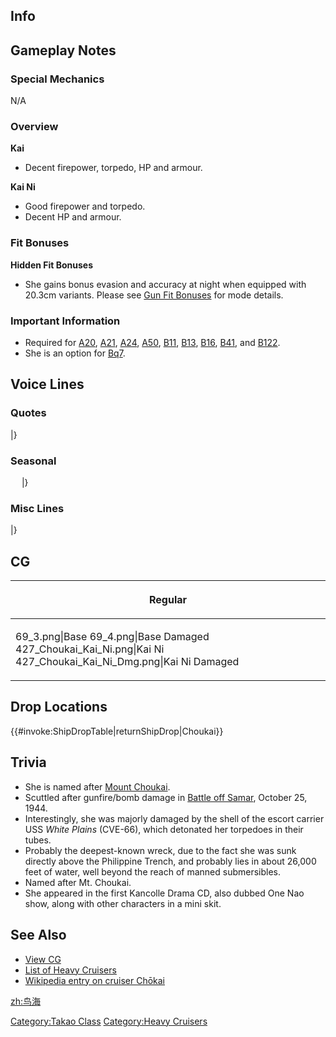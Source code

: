 ==Info==
{{KanmusuInfo|ID=062}}
{{KanmusuInfo|ID=062a}}
{{KanmusuInfo|ID=227}}

==Gameplay Notes==
===Special Mechanics===
N/A

===Overview===
'''Kai'''
* Decent firepower, torpedo, HP and armour.

'''Kai Ni'''
* Good firepower and torpedo.
* Decent HP and armour.

===Fit Bonuses===
{{:{{BASEPAGENAME}}/Equipment Bonuses}}
{{clear}}

'''Hidden Fit Bonuses'''
* She gains bonus evasion and accuracy at night when equipped with 20.3cm variants. Please see [[Gun Fit Bonuses]] for mode details.

===Important Information===
* Required for [[Quests#A20|A20]], [[Quests#A21|A21]], [[Quests#A24|A24]], [[Quests#A50|A50]], [[Quests#B11|B11]], [[Quests#B13|B13]], [[Quests#B16|B16]], [[Quests#B41|B41]], and [[Quests#B122|B122]].
* She is an option for [[Quests#Bq7|Bq7]].

==Voice Lines==
===Quotes===
{{ShipquoteHeader}}
{{ShipquoteKai
|scenario = Introduction
|origin = 私が鳥海です。よろしくです。
|translation = I'm Choukai. I'll be in your care.
|audio = Choukai-Introduction.ogg
}}
{{ShipquoteKai
|scenario = Introduction
|kai2 = yes
|origin = 鳥海、参りました。本日もどうぞよろしくお願い致します。
|translation = I've arrived on station. Please take good care of me again today.
|audio = ChoukaiKai2-Introduction.ogg
}}
{{ShipquoteKai
|scenario = Library
|origin = 高雄型の4番艦、鳥海です。
マレー、ソロモン、マリアナ、レイテと数々の作戦に参加しました。
鳥海の名は、現在、海自のイージス護衛艦、その4番艦に受け継がれています。
|translation = I'm the 4th ship of the Takao-class, Choukai.
I participated in Malaya, Solomon, Marinara, Leyte and many other operations.<ref>Referring to the [https://en.wikipedia.org/wiki/Sinking_of_Prince_of_Wales_and_Repulse Sinking of Prince of Wales and Repulse], the [https://en.wikipedia.org/wiki/Battle_of_Savo_Island three] [https://en.wikipedia.org/wiki/Battle_of_the_Eastern_Solomons battles of] [https://en.wikipedia.org/wiki/Naval_Battle_of_Guadalcanal the Solomons], the [https://en.wikipedia.org/wiki/Battle_of_the_Philippine_Sea Battle of the Philippine Sea] and the [https://en.wikipedia.org/wiki/Battle_of_Leyte_Gulf Battle of Leyte Gulf] respectively.</ref>
The name of "Choukai" has now been succeeded by the 4th ship of the Aegis escort ships.<ref>Referring to the [https://en.wikipedia.org/wiki/JDS_Ch%C5%8Dkai JDS Choukai].</ref>
|audio = Choukai-Library.ogg
}}
{{ShipquoteKai
|scenario = Secretary 1
|origin = あっ、司令官さん。お疲れ様です。
|translation = Ah, Commander. Thanks for your hard work.
|audio = Choukai-Secretary_1.ogg
}}
{{ShipquoteKai
|scenario = Secretary 1
|kai2 = yes
|origin = 鳥海、参りました。改装していただいたお礼、夜戦などでお返しできればと思います。
|translation = I've arrived on station. I think that it's possible for me to show my gratitude for this remodel in night battles.
|audio = ChoukaiKai2-Secretary_1.ogg
}}
{{ShipquoteKai
|scenario = Secretary 2
|origin = まだ何か御用がお有りですか？
|translation = Did you still need me for something?
|audio = Choukai-Secretary_2.ogg
}}
{{ShipquoteKai
|scenario = Secretary 3
|origin = あっ、これも、何かの任務なのですか？
|translation = Ah, does this have something to do with a mission?
|audio = Choukai-Secretary_3.ogg
}}
{{ShipquoteKai
|scenario = Secretary Idle
|kai = yes
|origin = 夜戦には自信あるけれど、敵の艦載機は…。そうね、私も摩耶みたいに。うーん、でもでも…。
|translation = I'm confident in night battles but enemy planes are... That's right, I'm similar to Maya. Yeah, but but...<ref>Choukai was supposed to get the same AA refit as Maya did but the opportunity never presented itself before she was sunk.</ref>
|audio = ChoukaiKai2-Idle.ogg
}}
{{ShipquoteKai
|scenario = Secretary (Married)
|origin = 鳥海は、いつも感謝しています。ご一緒できて、光栄です。
|translation = I'm always grateful to you. It's an honour to be by your side.
|audio = Choukai-Wedding_Line.ogg
}}
{{ShipquoteKai
|scenario = Wedding
|origin = もし戦略に迷ったら、いつでも私に頼ってね。二人っきりで一緒に分析しましょう。
|translation = You can always depend on me if you're ever hesitate in your strategies. We'll analyse them together.
|audio = Choukai-Wedding.ogg
}}
{{ShipquoteKai
|scenario = Player's Score
|origin = 司令官さん、お手紙が届きました。
|translation = A letter has arrived, Commander.
|audio = Choukai-Looking_At_Scores.ogg
}}
{{ShipquoteKai
|scenario = Joining the Fleet
|origin = 抜錨！鳥海、出撃します！
|translation = Set sail! Choukai, sortieing!
|audio = Choukai-Joining_A_Fleet.ogg
}}
{{ShipquoteKai
|scenario = Joining the Fleet
|kai2 = yes
|origin = 第八艦隊旗艦鳥海、抜錨、出撃します！
|translation = 8th Fleet flagship, Choukai, weighing anchor and sortieing!
|audio = ChoukaiKai2-Joining_A_Fleet.mp3
}}
{{ShipquoteKai
|scenario = Equipment 1
|origin = 近代化改修ですか。…嬉しいです。<ref>Shared with Supply before Kai.</ref>
|translation = A modernisation huh ...I'm happy.
|audio = Choukai-Equipment_1.ogg
}}
{{ShipquoteKai
|scenario = Equipment 2
|origin = これは…気持ちのよいモノですね。
|translation = This... is something that feels good.
|audio = Choukai-Equipment_2.ogg
}}
{{ShipquoteKai
|scenario = Equipment 3
|origin = 私もうれしいです。
|translation = I'm happy too.
|audio = Choukai-Equipment_3.ogg
}}
{{ShipquoteKai
|scenario = Supply
|kai = yes
|origin = はい。大切な補給、いつも感謝です。
|translation = Yes. I'm always grateful for important supplies.
|audio = ChoukaiKai2-Supply.ogg
}}
{{ShipquoteKai
|scenario = Docking (Minor Damage)
|origin = 損傷の修理にかかります。
|translation = I'm going to get my damage repaired.
|audio = Choukai-Docking_Minor.ogg
}}
{{ShipquoteKai
|scenario = Docking (Major Damage)
|origin = 流石に、ちょっと無理をしすぎたようです。
|translation = As expected, looks like I pushed myself a bit too far.
|audio = Choukai-Docking_Major.ogg
}}
{{ShipquoteKai
|scenario = Construction
|origin = 新人ね。司令官さんも気になりますか？
|translation = A new recruit huh. Are you curious too, Commander?
|audio = Choukai-Construction.ogg
}}
{{ShipquoteKai
|scenario = Returning from Sortie
|origin = 作戦完了の報告が入っています。
|translation = A report regarding the completed operation has arrived.
|audio = Choukai-Returning_From_Sortie.ogg
}}
{{ShipquoteKai
|scenario = Starting a Sortie
|origin = さぁ、行きましょう！やるわよー！
|translation = Now, let's go! I can do this~!
|audio = Choukai-Starting_A_Sortie.ogg
}}
{{ShipquoteKai
|scenario = Starting a Battle
|origin = 左舷に、敵艦発見！
|translation = Enemy ships spotted to port!
|audio = Choukai-Battle_Start.ogg
}}
{{ShipquoteKai
|scenario = Starting a Battle
|kai2 = yes
|origin = そこね…計算通り、見つけたわ。敵艦隊発見！全艦、突撃開始！
|translation = Over there huh... I found you just as expected. Enemy fleet spotted! All ships, begin attack! 
|audio = ChoukaiKai2-Battle_Start.ogg
}}
{{ShipquoteKai
|scenario = Attack
|origin = 左舷、砲雷撃戦、用意ーっ！！
|translation = Guns to port, ready for combat!
|audio = Choukai-Attack.ogg
}}
{{ShipquoteKai
|scenario = Attack
|kai2 = yes
|origin = 目標、前方の敵艦隊。砲戦用意、撃ち方、始め！
|translation = Target the leading enemy ships. Ready the guns, open fire!
|audio = ChoukaiKai2-Attack.ogg
}}
{{ShipquoteKai
|scenario = Daytime Spotting/ Night Battle Attack
|origin = 主砲よーく狙ってー…撃てーっ！！
|translation = Main guns, ready, aim... fire!!
|audio = Choukai-Night_Attack.ogg
}}
{{ShipquoteKai
|scenario = Night Battle
|origin = 追撃します！逃がしません！
|translation = I'm pursuing! They won't get away!
|audio = Choukai-Night_Battle.ogg
}}
{{ShipquoteKai
|scenario = Night Battle
|kai2 = yes
|origin = 伝統の夜戦…今こそ鍛えた力をお見せする時！全艦突撃！この鳥海に続いてください！
|translation = A regular night battle... I'll show you the power that I've tempered now! All ships, charge! Please follow me!
|audio = ChoukaiKai2-Night_Battle.ogg
}}
{{ShipquoteKai
|scenario = MVP
|origin = 私の計算通りだったわ。もちろん司令官さんの戦略だから、できたのよ。
|translation = It was all according to my calculations. Of course it was your strategy that made it possible, Commander.
|audio = Choukai-MVP.ogg
}}
{{ShipquoteKai
|scenario = Minor Damage 1
|origin = あぁーーっ！！
|translation = Aaaah!!
|audio = Choukai-Minor_Damage_1.ogg
}}
{{ShipquoteKai
|scenario = Minor Damage 1
|kai2 = yes
|origin = 痛っ…！艦橋の被弾…！？っ…大丈夫、また戦いますから！
|translation = Ow...! I'm hit in the bridge...!? Guh... I'm fine, I can still fight!<ref>She was hit in the bridge and bow by US planes at the Naval Battle of Guadalcanal.</ref> 
|audio = ChoukaiKai2-Minor_Damage_1.ogg
}}
{{ShipquoteKai
|scenario = Minor Damage 2
|origin = っ…！被弾箇所はどこ！？
|translation = Gah...! Where did that shot come from!?
|audio = Choukai-Minor_Damage_2.ogg
}}
{{ShipquoteKai
|scenario = Major Damage
|origin = 私の計算では…こんな事あり得ない…！
|translation = This didn't happen... in my calculations...!
|audio = Choukai-Major_Damage.ogg
}}
{{ShipquoteKai
|scenario = Sunk
|origin = これは私の計算ミス…　ごめんなさい……
|translation = This was an error in my calculations... I'm sorry...
|audio = Choukai-Sunk.ogg
}}
|} <references/>

{{clear}}

===Seasonal===
{{SeasonalHeaderOld}}
{{SeasonalQuote
|scenario = [[Seasonal/Valentine%27s_Day_2015|Valentine’s Day 2015]]
|origin = 私の計算では、この甘さがベストなはず。あ、あの…このチョコレート、どうぞ。
|translation =	According to my calculations, this sweetness should be the best. U-umm… please have these chocolates.
|audio =Choukai _Valentine_Sec1.ogg
|notes = Secretary 1
}}
{{SeasonalQuote
|scenario = [[Seasonal/Valentine%27s_Day_2015|Valentine’s Day 2015]]
|origin = ん？バルジか？手つくりチョコレート作ってる間に、少し食べ過ぎたかしら？
|translation =	Hmm? A bulge? Maybe I ate too many chocolates when I was making them?
|audio =Choukai_Valentine_Atk1.ogg
|notes = Attack
}}
{{SeasonalQuote
|scenario = [[Seasonal/White_Day_2015|White Day 2015]]
|origin = これは…チョコレートのお返しに…あ、ありがとございます…嬉しいです。
|translation =	These are… in return for the chocolates… Th-thank you very much… I’m happy.
|audio = Choukai_WhiteDay.ogg
|notes = 
}}
{{SeasonalQuote
|scenario = [[Seasonal/Second_Anniversary|2nd Anniversary]]
|origin = 二周年ですね。本当におめでとうございます。そして、いつもありがとうございます。
|translation =	It’s the 2nd anniversary. Congratulations. And thank you for everything.
|audio = 062_Choukai_2ndAnniv.mp3
|notes = 
}}
{{SeasonalQuote
|scenario = [[Seasonal/Rainy_Season_2015|Rainy Season 2015]]
|origin = 司令官さん、梅雨の季節は、少し落ち着きますね…え、違いますか！？す、すみません。
|translation =	The rainy season just relaxes you a little right, Commander… Eh, it doesn’t!? I-I’m sorry.
|audio = Choukai_Rainy_Secretary_1.ogg
|notes =
}}
{{SeasonalQuote
|scenario = [[Seasonal/Early_Summer_Season_Update|Early Summer 2015]]
|origin = 夏、ですね。……え？水着ですか？……あぁ、い、いえ、私はそのような……。あ……はい、では今度。
|translation =	It’s summer…. Eh? A swimsuit? …Ah, n-no, I don’t like tho… Ah… yes, next time then.
|audio = Choukai_Early_Summer_HQ.ogg
|notes =
}}
{{SeasonalQuote
|scenario = [[Seasonal/Early_Autumn_2015_Seasonal_Update|Early Autumn 2015]]
|origin = 秋は、落ち着きますね。特に私、秋の夜が好きなんです。司令官さんは、どうですか？
|translation =	Autumn is calming. I especially like autumn nights. What about you, Commander?
|audio = Choukai_Early_Autumn2015.ogg
|notes =
}}
{{SeasonalQuote
|scenario = [[Seasonal/Christmas_2015|Christmas 2015]]
|origin = メリークリスマス！西洋のお祭りですけれど素敵ですよね！はい！ケーキです！
|translation =	Merry Christmas! It’s a Western festival but it’s wonderful! Yes! There’s cake!
|audio = Chokai_Christmas_2015_Sec1.ogg
|notes =
}}
{{SeasonalQuote
|scenario = [[Seasonal/New_Year_2016|New Year 2016]]
|origin = 新年、あけましておめでとうございます。本年も摩耶共々、どうぞよろしくお願いいたします。
|translation =	Happy New Year. Please take care of us this year again.
|audio = Choukai_New_Years_Day_2016.ogg
|notes = 
}}
{{SeasonalQuote
|scenario = [[Seasonal/Setsubun_2016|Setsubun 2016]]
|origin = こ、こら、摩耶…。節分だからって豆投げ過ぎ…っていうか、どこに……！…も、もう！怒るわよ！
|translation =	H-hey, Maya… Even though it’s Setsubun, you’re throwing too many… Wait, where is she…! …J-jeez! I’ll get angry!
|audio = Choukai_Setsubun_2016_Sec1.ogg
|notes = 
}} 
{{SeasonalQuote
|scenario = [[Seasonal/Valentine%27s_Day_2018|Valentine’s Day 2018]]
|origin = そう。じゃあ、これを預かっておいて。大丈夫、二つあるの。お願いね?
|translation =	I see. Then take this. It’s fine, I have another. Please?
|audio = Choukai_Kantai_Kessen_2018_Sec3.mp3
|notes = Secretary 3
}}
{{SeasonalQuote
|scenario = [[Seasonal/Coming_of_Spring_2018|Coming of Spring 2018]]
|origin = あぁ、高雄さん。はい、お花見のお弁当作りですね？お手伝えします。…あぁ、こら、摩耶！つまみ食い、禁止！
|translation =	Ah, Takao. Yes, you’re making lunch boxes for cherry blossom viewing? I’ll help. …Ah, hey, Maya! No sneaking a bite!
|audio = Choukai_Spring_2018_Sec1.mp3
|notes = 
}}
{{SeasonalQuote
|scenario = [[Seasonal/Fifth_Anniversary|5th Anniversary]]
|origin = 私たち、ついに五周年ですね。おめでとうございます、そして、いつもありがとうございます。
|translation =	It’s finally our 5th Anniversary. Congratulations and thank you for everything.
|audio = Choukai_5th_Anniversary_Sec1.mp3
|notes = 
}}
{{SeasonalQuote
|scenario = [[Seasonal/Late_Autumn_2018|Late Autumn 2018]]
|origin = 寒いけれど、冬をすごせるっていうのは幸せな事よね？ねぇ、摩耶？摩耶？あぁ、もう。風邪引くはよ。
|translation =	It's cold but braving winter is a good thing right? Right, Maya? Maya? Ah, jeez. You'll catch a cold.
|audio = Choukai_Late_Autumn_2018_Sec2.mp3
|notes = Secretary 2
}}
{{SeasonalQuote
|scenario = [[Seasonal/White_Day_2019|White Day 2019]]
|origin = あ、あの…ありがとうございます。私、嬉しいです。
|translation =	Uh-ummm... Thank you very much. I'm happy.
|audio = Choukai_White_Day_2019_Sec1.mp3
|notes = 
}}
{{SeasonalQuote
|scenario = [[Seasonal/Sixth_Anniversary|6th Anniversary]]
|origin = 私達、六周年なんですね？本当におめでとうございます。そして、司令官さん、いつもありがとうございます。
|translation =	It's our 6th Anniversary right? My sincerest congratulations. And Commander, thank you for everything.
|audio = Choukai_6th_Anniversary_Sec2.mp3
|notes = Secretary 2
}}
{{SeasonalQuote
|scenario = [[Seasonal/Seventh_Anniversary|7th Anniversary 2020]]
|origin = 私たち、七周年なんですね。本当に、おめでとうございます。そして、司令官さん、いつも…いつもありがとうございます。
|translation =	It's our 7th Anniversary. Congatulations. And Commander, thank you... so, so much.
|audio = Choukai_7th_Anniversary_Secretary_1.mp3
|notes = 
}}
|}<references/>

{{clear}}

===Misc Lines===
{{SeasonalHeaderOld}}
{{SeasonalQuote
|scenario = [[Seasonal/Final_Battle|Eve of the Final Battle 2018]]
|origin = いよいよ、捷一号作戦。四戦隊全力出撃ね。摩耶、準備はいい？
|translation =	It’s finally time for Operation Sho-1. CruDiv4 will sortie at full force. Are you ready, Maya?
|audio = Choukai_Kantai_Kessen_2018_Sec1.mp3
|notes = Secretary 1
}}
{{SeasonalQuote
|scenario = [[Seasonal/Final_Battle|Eve of the Final Battle 2018]]
|origin = 藤波さん、どうしたの？
|translation =	What’s wrong, Fujinami?
|audio = Choukai_Kantai_Kessen_2018_Sec2.mp3
|notes = Secretary 2
}}
{{SeasonalQuote
|scenario = [[Seasonal/Final_Battle|Final Battle 2018]]
|origin = そうね、摩耶。油断はしていない！全力で行くわ。
|translation =	Yes, Maya. I won’t let my guard down! Let’s head out at full force.
|audio = Choukai_Kantai_Kessen_2018_Sec2b.mp3
|notes = Secretary 2
}}
{{SeasonalQuote
|scenario = [[Seasonal/Final_Battle|Final Battle 2018]]
|origin = 私が…仕留める！
|translation =	I’ll… take you down!
|audio = Choukai_Kantai_Kessen_2018_Atk.mp3
|notes = Attack
}}
{{SeasonalQuote
|scenario = [[Winter_2018_Event|Final Battle 2018]]
|origin = 第四戦隊、全艦戦場に到着。摩耶、いい？撃ちまくるわよ。撃ち方、始め！
|translation =	All ships of CruDiv4 have arrived on the battlefield. Ready, Maya? We’ll blow them out of the water. Open fire!
|audio = Choukai-FriendFleet.mp3
|notes = Friend Fleet line
}}
{{SeasonalQuote
|scenario = [[Seasonal/Final_Battle|Homecoming 2018]]
|origin = 四戦隊、鳥海、作戦完了！司令官さん、私達、近藤は一緒に帰れるはね…うぇ…ありがとう。
|translation =	CruDiv4, Choukai, operation complete! We can go home together this time, Commander… *sob*… Thank you.
|audio = Choukai_Homecoming_2018_Sec1.mp3
|notes = 
}}
|}<references/>

{{clear}}

==CG==
{| class="mw-collapsible mw-collapsed wikitable" style="width: 100%;"
!Regular
|-
|<gallery>
69_3.png|Base
69_4.png|Base Damaged
427_Choukai_Kai_Ni.png|Kai Ni
427_Choukai_Kai_Ni_Dmg.png|Kai Ni Damaged
</gallery>
|}

==Drop Locations==
{{#invoke:ShipDropTable|returnShipDrop|Choukai}}

==Trivia==
*She is named after [https://en.wikipedia.org/wiki/Mount_Ch%C5%8Dkai Mount Choukai].
*Scuttled after gunfire/bomb damage in [http://en.wikipedia.org/wiki/Battle_off_Samar Battle off Samar], October 25, 1944.
*Interestingly, she was majorly damaged by the shell of the escort carrier USS ''White Plains'' (CVE-66), which detonated her torpedoes in their tubes.
*Probably the deepest-known wreck, due to the fact she was sunk directly above the Philippine Trench, and probably lies in about 26,000 feet of water, well beyond the reach of manned submersibles.  
*Named after Mt. Choukai.
*She appeared in the first Kancolle Drama CD, also dubbed One Nao show, along with other characters in a mini skit. 

==See Also==
*[[{{PAGENAME}}/Gallery|View {{PAGENAME}} CG]]
*[[EliteCA|List of Heavy Cruisers]]
*[[wikipedia:Japanese_cruiser_Chōkai|Wikipedia entry on cruiser Chōkai]]
{{shiplist}}
[[Category:Takao Class]]
[[Category:Heavy Cruisers]]
[[zh:鸟海]]